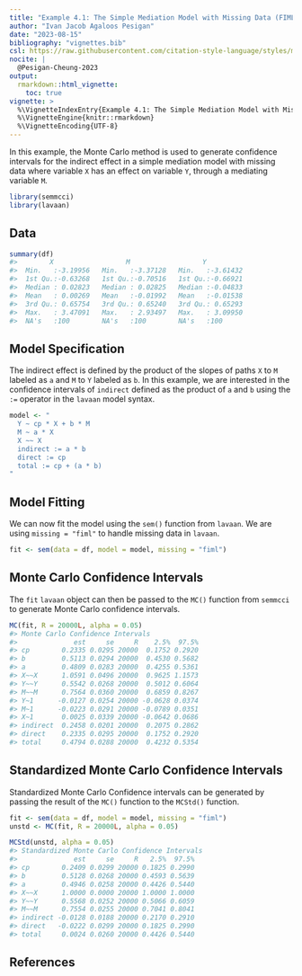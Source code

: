 ```yaml
---
title: "Example 4.1: The Simple Mediation Model with Missing Data (FIML)"
author: "Ivan Jacob Agaloos Pesigan"
date: "2023-08-15"
bibliography: "vignettes.bib"
csl: https://raw.githubusercontent.com/citation-style-language/styles/master/apa.csl
nocite: |
  @Pesigan-Cheung-2023
output:
  rmarkdown::html_vignette:
    toc: true
vignette: >
  %\VignetteIndexEntry{Example 4.1: The Simple Mediation Model with Missing Data (FIML)}
  %\VignetteEngine{knitr::rmarkdown}
  %\VignetteEncoding{UTF-8}
---
```


<!-- vignettes/example-4-1-simple-miss-fiml.Rmd is generated from .setup/vignettes/example-4-1-simple-miss-fiml.Rmd.orig. Please edit that file -->





In this example,
the Monte Carlo method is used to generate confidence intervals
for the indirect effect in a simple mediation model with missing data
where
variable `X` has an effect on variable `Y`,
through a mediating variable `M`.


```r
library(semmcci)
library(lavaan)
```

## Data




```r
summary(df)
#>        X                  M                  Y           
#>  Min.   :-3.19956   Min.   :-3.37128   Min.   :-3.61432  
#>  1st Qu.:-0.63268   1st Qu.:-0.70516   1st Qu.:-0.66921  
#>  Median : 0.02823   Median : 0.02825   Median :-0.04833  
#>  Mean   : 0.00269   Mean   :-0.01992   Mean   :-0.01538  
#>  3rd Qu.: 0.65754   3rd Qu.: 0.65240   3rd Qu.: 0.65293  
#>  Max.   : 3.47091   Max.   : 2.93497   Max.   : 3.09950  
#>  NA's   :100        NA's   :100        NA's   :100
```

## Model Specification

The indirect effect is defined by the product of the slopes
of paths `X` to `M` labeled as `a` and `M` to `Y` labeled as `b`.
In this example, we are interested in the confidence intervals of `indirect`
defined as the product of `a` and `b` using the `:=` operator
in the `lavaan` model syntax.


```r
model <- "
  Y ~ cp * X + b * M
  M ~ a * X
  X ~~ X
  indirect := a * b
  direct := cp
  total := cp + (a * b)
"
```

## Model Fitting

We can now fit the model using the `sem()` function from `lavaan`.
We are using `missing = "fiml"` to handle missing data in `lavaan`.


```r
fit <- sem(data = df, model = model, missing = "fiml")
```

## Monte Carlo Confidence Intervals

The `fit` `lavaan` object can then be passed to the `MC()` function from `semmcci`
to generate Monte Carlo confidence intervals.


```r
MC(fit, R = 20000L, alpha = 0.05)
#> Monte Carlo Confidence Intervals
#>              est     se     R    2.5%  97.5%
#> cp        0.2335 0.0295 20000  0.1752 0.2920
#> b         0.5113 0.0294 20000  0.4530 0.5682
#> a         0.4809 0.0283 20000  0.4255 0.5361
#> X~~X      1.0591 0.0496 20000  0.9625 1.1573
#> Y~~Y      0.5542 0.0268 20000  0.5012 0.6064
#> M~~M      0.7564 0.0360 20000  0.6859 0.8267
#> Y~1      -0.0127 0.0254 20000 -0.0628 0.0374
#> M~1      -0.0223 0.0291 20000 -0.0789 0.0351
#> X~1       0.0025 0.0339 20000 -0.0642 0.0686
#> indirect  0.2458 0.0201 20000  0.2075 0.2862
#> direct    0.2335 0.0295 20000  0.1752 0.2920
#> total     0.4794 0.0288 20000  0.4232 0.5354
```

## Standardized Monte Carlo Confidence Intervals

Standardized Monte Carlo Confidence intervals can be generated by passing the result of the `MC()` function to the `MCStd()` function.


```r
fit <- sem(data = df, model = model, missing = "fiml")
unstd <- MC(fit, R = 20000L, alpha = 0.05)
```


```r
MCStd(unstd, alpha = 0.05)
#> Standardized Monte Carlo Confidence Intervals
#>              est     se     R   2.5%  97.5%
#> cp        0.2409 0.0299 20000 0.1825 0.2990
#> b         0.5128 0.0268 20000 0.4593 0.5639
#> a         0.4946 0.0258 20000 0.4426 0.5440
#> X~~X      1.0000 0.0000 20000 1.0000 1.0000
#> Y~~Y      0.5568 0.0252 20000 0.5066 0.6059
#> M~~M      0.7554 0.0255 20000 0.7041 0.8041
#> indirect -0.0128 0.0188 20000 0.2170 0.2910
#> direct   -0.0222 0.0299 20000 0.1825 0.2990
#> total     0.0024 0.0260 20000 0.4426 0.5440
```

## References
